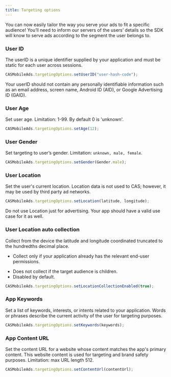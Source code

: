 ```yaml
---
title: Targeting options
---
```


You can now easily tailor the way you serve your ads to fit a specific audience!
You’ll need to inform our servers of the users’ details so the SDK will know to serve ads according
to the segment the user belongs to.

### User ID
The userID is a unique identifier supplied by your application and must be static for each user across sessions.

```ts
CASMobileAds.targetingOptions.setUserID("user-hash-code");
```

<Warning>  
Your userID should not contain any personally identifiable information such as  an email address, screen name, Android ID (AID), or Google Advertising ID (GAID).
</Warning>

### User Age
Set user age. Limitation: 1-99. By default 0 is 'unknown'.

```ts
CASMobileAds.targetingOptions.setAge(12);
```

### User Gender
Set targeting to user’s gender. Limitation: `unknown, male, female`.

```ts
CASMobileAds.targetingOptions.setGender(Gender.male);
```

### User Location
Set the user's current location. Location data is not used to CAS; however, it may be used by third party ad networks.

```ts
CASMobileAds.targetingOptions.setLocation(latitude, longitude);
```

<Warning>  
Do not use Location just for advertising. Your app should have a valid use case for it as well.
</Warning>

### User Location auto collection
Collect from the device the latitude and longitude coordinated truncated to the hundredths decimal place.

* Collect only if your application already has the relevant end-user permissions.
- Does not collect if the target audience is children.
- Disabled by default.

```ts
CASMobileAds.targetingOptions.setLocationCollectionEnabled(true);
```

### App Keywords
Set a list of keywords, interests, or intents related to your application. Words or phrases describe
the current activity of the user for targeting purposes.

```ts
CASMobileAds.targetingOptions.setKeywords(keywords);
```

### App Content URL
Set the content URL for a website whose content matches the app's primary content. This website content is used for targeting and brand safety purposes. Limitation: max URL length 512.

```ts
CASMobileAds.targetingOptions.setContentUrl(contentUrl);
```
